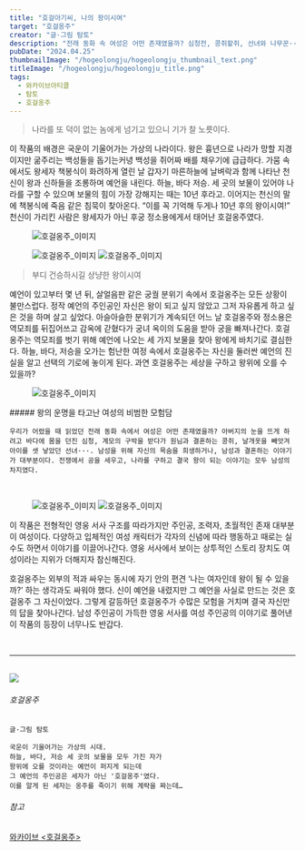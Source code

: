 ```yaml
---
title: "호걸아기씨, 나의 왕이시여"
target: "호걸옹주"
creator: "글·그림 탐토"
description: "전래 동화 속 여성은 어떤 존재였을까? 심청전, 콩쥐팥쥐, 선녀와 나무꾼···. 남성을 위해 희생하거나 남성과 결혼하는 이야기가 많다. 위기에 빠진 세상을 구하는 영웅 서사의 주인공은 대부분 남성이었다."
pubDate: "2024.04.25"
thumbnailImage: "/hogeolongju/hogeolongju_thumbnail_text.png"
titleImage: "/hogeolongju/hogeolongju_title.png"
tags:
  - 와카이브아티클
  - 탐토
  - 호걸옹주
---
```


> 나라를 또 덕이 없는 놈에게 넘기고 있으니 기가 찰 노릇이다.

<div class="groups">  
  <div class="group-context">
    이 작품의 배경은 국운이 기울어가는 가상의 나라이다. 왕은 흉년으로 나라가 망할 지경이지만 굶주리는 백성들을 돕기는커녕 백성을 쥐어짜 배를 채우기에 급급하다. 가뭄 속에서도 왕세자 책봉식이 화려하게 열린 날 갑자기 마른하늘에 날벼락과 함께 나타난 천신이 왕과 신하들을 조롱하며 예언을 내린다. 하늘, 바다 저승. 세 곳의 보물이 있어야 나라를 구할 수 있으며 보물의 힘이 가장 강해지는 때는 10년 후라고. 이어지는 천신의 말에 책봉식에 죽음 같은 침묵이 찾아온다. “이를 꼭 기억해 두게나 10년 후의 왕이시여!” 천신이 가리킨 사람은 왕세자가 아닌 후궁 정소용에게서 태어난 호걸옹주였다.
  </div>
  <figure class="group-image">
    <img src="/hogeolongju/hogeolongju_context1.jpg" alt="호걸옹주_이미지"/>
  </figure>
</div>

<figure>
  <img src="/hogeolongju/hogeolongju_context2.jpg" alt="호걸옹주_이미지"/>
  <img src="/hogeolongju/hogeolongju_context3.jpg" alt="호걸옹주_이미지"/>
</figure>

> 부디 건승하시길 상냥한 왕이시여

예언이 있고부터 몇 년 뒤, 살얼음판 같은 궁궐 분위기 속에서 호걸옹주는 모든 상황이 불만스럽다. 정작 예언의 주인공인 자신은 왕이 되고 싶지 않았고 그저 자유롭게 하고 싶은 것을 하며 살고 싶었다. 아슬아슬한 분위기가 계속되던 어느 날 호걸옹주와 정소용은 역모죄를 뒤집어쓰고 감옥에 갇혔다가 궁녀 옥이의 도움을 받아 궁을 빠져나간다. 호걸옹주는 역모죄를 벗기 위해 예언에 나오는 세 가지 보물을 찾아 왕에게 바치기로 결심한다. 하늘, 바다, 저승을 오가는 험난한 여정 속에서 호걸옹주는 자신을 둘러싼 예언의 진실을 알고 선택의 기로에 놓이게 된다. 과연 호걸옹주는 세상을 구하고 왕위에 오를 수 있을까?

<div class="groups">
  <figure class="group-image">
    <img src="/hogeolongju/hogeolongju_context4.jpg" alt="호걸옹주_이미지"/>
  </figure>
  <div class="group-context">
    ##### 왕의 운명을 타고난 여성의 비범한 모험담

    우리가 어렸을 때 읽었던 전래 동화 속에서 여성은 어떤 존재였을까? 아버지의 눈을 뜨게 하려고 바다에 몸을 던진 심청, 계모의 구박을 받다가 원님과 결혼하는 콩쥐, 날개옷을 빼앗겨 아이를 셋 낳았던 선녀···. 남성을 위해 자신의 목숨을 희생하거나, 남성과 결혼하는 이야기가 대부분이다. 전쟁에서 공을 세우고, 나라를 구하고 결국 왕이 되는 이야기는 모두 남성의 차지였다.
  </div>
</div>

<br />

<figure>
  <img src="/hogeolongju/hogeolongju_context5.jpg" alt="호걸옹주_이미지"/>
  <img src="/hogeolongju/hogeolongju_context6.jpg" alt="호걸옹주_이미지"/>
</figure>

이 작품은 전형적인 영웅 서사 구조를 따라가지만 주인공, 조력자, 초월적인 존재 대부분이 여성이다. 다양하고 입체적인 여성 캐릭터가 각자의 신념에 따라 행동하고 때로는 실수도 하면서 이야기를 이끌어나간다. 영웅 서사에서 보이는 상투적인 스토리 장치도 여성이라는 지위가 더해지자 참신해진다.

호걸옹주는 외부의 적과 싸우는 동시에 자기 안의 편견 ‘나는 여자인데 왕이 될 수 있을까?’ 하는 생각과도 싸워야 했다. 신이 예언을 내렸지만 그 예언을 사실로 만드는 것은 호걸옹주 그 자신이었다. 그렇게 갈등하던 호걸옹주가 수많은 모험을 거치며 결국 자신만의 답을 찾아나간다. 남성 주인공이 가득한 영웅 서사를 여성 주인공의 이야기로 풀어낸 이 작품의 등장이 너무나도 반갑다.

<br />

---

<br />

<div class="target_introduce">
  <img src="/hogeolongju/hogeolongju_book.jpg" />

  <div>
    <h6>호걸옹주</h6>

    글·그림 탐토

    국운이 기울어가는 가상의 시대.
    하늘, 바다, 저승 세 곳의 보물을 모두 가진 자가
    왕위에 오를 것이라는 예언이 퍼지게 되는데
    그 예언의 주인공은 세자가 아닌 '호걸옹주'였다.
    이를 알게 된 세자는 옹주를 죽이기 위해 계략을 짜는데…

  </div>
</div>

<div class="relations">
  <h6>참고</h6>
  <a href="https://www.womynarchive.com?s=호걸옹주" target="_blank">
    와카이브 &lt;호걸옹주&gt;
  </a>
</div>
